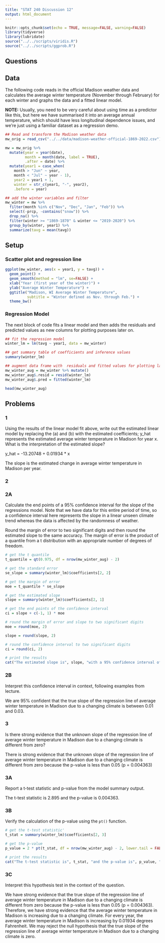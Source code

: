 ```yaml
---
title: "STAT 240 Discussion 12"
output: html_document
---
```


```r
knitr::opts_chunk$set(echo = TRUE, message=FALSE, warning=FALSE)
library(tidyverse)
library(lubridate)
source("../../scripts/viridis.R")
source("../../scripts/ggprob.R")
```


## Questions

## Data

The following code reads in the official Madison weather data and calculates the average winter temperature (November through February) for each winter and graphs the data and a fitted linear model.

**NOTE:** Usually, you need to be very careful about using time as a predictor like this, but here we have summarised it into an average annual temperature, which should have less longitudinal dependence issues, and we're just using a familiar dataset as a regression demo.


```r
## Read and transform the Madison weather data
mw_orig = read_csv("../../data/madison-weather-official-1869-2022.csv")

mw = mw_orig %>% 
  mutate(year = year(date),
         month = month(date, label = TRUE),
         .after = date) %>% 
  mutate(year1 = case_when(
    month > "Jun" ~ year,
    month < "Jul" ~ year - 1),
    year2 = year1 + 1,
    winter = str_c(year1, "-", year2),
    .before = year) 

## add the winter variables and filter
mw_winter = mw %>%
  filter(month %in% c("Nov", "Dec", "Jan", "Feb")) %>%
  select(-prcp, -contains("snow")) %>% 
  drop_na() %>% 
  filter(winter >= "1869-1870" & winter <= "2019-2020") %>% 
  group_by(winter, year1) %>%
  summarize(tavg = mean(tavg))
```

## Setup

### Scatter plot and regression line

```r
ggplot(mw_winter, aes(x = year1, y = tavg)) +
  geom_point() +
  geom_smooth(method = "lm", se=FALSE) +
  xlab("Year (first year of the winter)") +
  ylab("Average Winter Temperature") +
  ggtitle("Madison, WI Average Winter Temperature",
          subtitle = "Winter defined as Nov. through Feb.") +
  theme_bw()
```

### Regression Model

The next block of code fits a linear model and then adds the residuals and predicted values as new columns for plotting purposes later on.

```r
## fit the regression model
winter_lm = lm(tavg ~ year1, data = mw_winter)

## get summary table of coefficients and inference values
summary(winter_lm)

## augment data frame with  residuals and fitted values for plotting later
mw_winter_aug = mw_winter %>% mutate()
mw_winter_aug$.resid = resid(winter_lm)
mw_winter_aug$.pred = fitted(winter_lm)

head(mw_winter_aug)
```


## Problems


### 1 

Using the results of the linear model fit above, write out the estimated linear model by replacing the (a) and (b) with the estimated coefficients; y_hat represents the estimated average winter temperature in Madison for year x.  What is the interpretation of the estimated slope?

y_hat = -13.20748 + 0.01934 * x

The slope is the estimated change in average winter temperature in Madison per year.

### 2

### 2A

Calculate the end points of a 95% confidence interval for the slope of the regressions model.
Note that we have data for this entire period of time,
so a confidence interval here represents the slope in a linear unseen climate trend whereas the data is affected by the randomness of weather.

Round the margin of error to two significant digits and then round the estimated slope to the same accuracy.
The margin of error is the product of a quantile from a t distribution with an appropriate number of degrees of freedom.

```r

# get the t quantile
t_quantile = qt(0.975, df = nrow(mw_winter_aug) - 2)

# get the standard error
se_slope = summary(winter_lm)$coefficients[2, 2]

# get the margin of error
moe = t_quantile * se_slope

# get the estimated slope
slope = summary(winter_lm)$coefficients[2, 1]

# get the end points of the confidence interval
ci = slope + c(-1, 1) * moe

# round the margin of error and slope to two significant digits
moe = round(moe, 2)

slope = round(slope, 2)

# round the confidence interval to two significant digits
ci = round(ci, 2)

# print the results
cat("The estimated slope is", slope, "with a 95% confidence interval of (", ci[1], ",", ci[2], ").\n")
```


### 2B

Interpret this confidence interval in context, following examples from lecture.

We are 95% confident that the true slope of the regression line of average winter temperature in Madison due to a changing climate is between 0.01 and 0.03.


### 3

Is there strong evidence that the unknown slope of the regression line of average winter temperature in Madison due to a changing climate is different from zero?

There is strong evidence that the unknown slope of the regression line of average winter temperature in Madison due to a changing climate is different from zero because the p-value is less than 0.05 (p = 0.004363)

### 3A

Report a t-test statistic and p-value from the model summary output.

The t-test statistic is 2.895 and the p-value is 0.004363.


### 3B

Verify the calculation of the p-value using the `pt()` function.

```r
# get the t-test statistic'
t_stat = summary(winter_lm)$coefficients[2, 3]

# get the p-value
p_value = 2 * pt(t_stat, df = nrow(mw_winter_aug) - 2, lower.tail = FALSE)

# print the results
cat("The t-test statistic is", t_stat, "and the p-value is", p_value, ".\n")
```


### 3C

Interpret this hypothesis test in the context of the question.

We have strong evidence that the true slope of the regression line of average winter temperature in Madison due to a changing climate is different from zero because the p-value is less than 0.05 (p = 0.004363). Therefore, we have strong evidence that the average winter temperature in Madison is increasing due to a changing climate. For every year, the average winter temperature in Madison is increasing by 0.01934 degrees Fahrenheit. We may reject the null hypothesis that the true slope of the regression line of average winter temperature in Madison due to a changing climate is zero.

